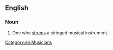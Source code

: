 ==English==
===Noun===
{{en-noun}}
# One who [[strums]] a stringed musical instrument.
[[Category:en:Musicians]]